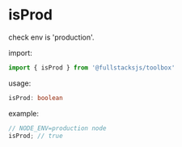 # isProd

check env is 'production'.

import:
```typescript copy
import { isProd } from '@fullstacksjs/toolbox'
```

usage:
```typescript copy
isProd: boolean
```

example:
```typescript copy
// NODE_ENV=production node
isProd; // true
```
